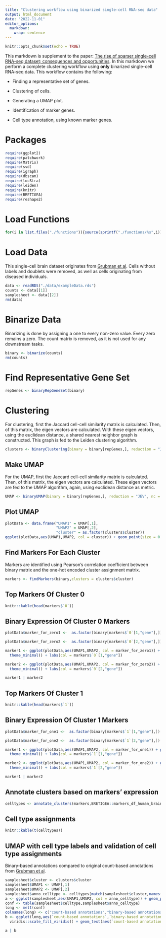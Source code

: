 ```yaml
---
title: "Clustering workflow using binarized single-cell RNA-seq data"
output: html_document
date: "2022-11-01"
editor_options: 
  markdown: 
    wrap: sentence
---
```


```r
knitr::opts_chunk$set(echo = TRUE)
```

This markdown is supplement to the paper: [The rise of sparser single-cell RNA-seq dataset; consequences and opportunities](https://doi.org/10.1101/2022.05.20.492823).
In this markdown we perform a complete clustering workflow using **only** binarized single-cell RNA-seq data.
This workflow contains the following:

-   Finding a representative set of genes.

-   Clustering of cells.

-   Generating a UMAP plot.

-   Identification of marker genes.

-   Cell type annotation, using known marker genes.

# Packages

```r
require(ggplot2)
require(patchwork)
require(Matrix)
require(svd)
require(igraph)
require(dbscan)
require(locStra)
require(leiden)
require(knitr)
require(BRETIGEA)
require(reshape2)
```

# Load Functions

```r
for(i in list.files("./functions")){source(sprintf("./functions/%s",i))}
```

# Load Data

This single-cell brain dataset originates from [Grubman et al](https://doi.org/10.1038/s41593-019-0539-4).
Cells without labels and doublets were removed, as well as cells originating from diseased individuals.

```r
data <- readRDS("./data/exampleData.rds")
counts <- data[[1]]
samplesheet <- data[[2]]
rm(data)
```

# Binarize Data

Binarizing is done by assigning a one to every non-zero value.
Every zero remains a zero.
The count matrix is removed, as it is not used for any downstream tasks.

```r
binary <- binarize(counts)
rm(counts)
```

# Find Representative Gene Set

```r
repGenes <- binaryRepGeneSet(binary)
```

# Clustering

For clustering, first the Jaccard cell-cell similarity matrix is calculated.
Then, of this matrix, the eigen vectors are calculated.
With these eigen vectors, using the euclidean distance, a shared nearest neighbor graph is constructed.
This graph is fed to the Leiden clustering algorithm.

```r
clusters <- binaryClustering(binary = binary[repGenes,], reduction = "JEV", nc = 15)
```

## Make UMAP

For the UMAP, first the Jaccard cell-cell similarity matrix is calculated.
Then, of this matrix, the eigen vectors are calculated.
These eigen vectors are fed to the UMAP algorithm, again, using euclidean distance as metric.

```r
UMAP <- binaryUMAP(binary = binary[repGenes,], reduction = "JEV", nc = 15)
```

## Plot UMAP

```r
plotData <- data.frame("UMAP1" = UMAP[,1],
                       "UMAP2" = UMAP[,2],
                       "cluster" = as.factor(clusters$cluster))
ggplot(plotData,aes(UMAP1,UMAP2, col = cluster)) + geom_point(size = 0.4, alpha = 0.7) + theme_minimal()
```

## Find Markers For Each Cluster

Markers are identified using Pearson's correlation coefficient between binary matrix and the one-hot encoded cluster assignment matrix.

```r
markers <- findMarkers(binary,clusters = clusters$cluster)
```

## Top Markers Of Cluster 0

```r
knitr::kable(head(markers$`0`))
```

## Binary Expression Of Cluster 0 Markers

```r
plotData$marker_for_zero1 <-  as.factor(binary[markers$`0`[1,"gene"],])

plotData$marker_for_zero2 <-  as.factor(binary[markers$`0`[2,"gene"],])

marker1 <- ggplot(plotData,aes(UMAP1,UMAP2, col = marker_for_zero1)) + geom_point(size = 0.4, alpha = 0.7) +
  theme_minimal() + labs(col = markers$`0`[1,"gene"])

marker2 <- ggplot(plotData,aes(UMAP1,UMAP2, col = marker_for_zero2)) + geom_point(size = 0.4, alpha = 0.7) +
  theme_minimal() + labs(col = markers$`0`[2,"gene"])

marker1 | marker2
```

## Top Markers Of Cluster 1

```r
knitr::kable(head(markers$`1`))
```

## Binary Expression Of Cluster 1 Markers

```r
plotData$marker_for_one1 <-  as.factor(binary[markers$`1`[1,"gene"],])

plotData$marker_for_one2 <-  as.factor(binary[markers$`1`[2,"gene"],])

marker1 <- ggplot(plotData,aes(UMAP1,UMAP2, col = marker_for_one1)) + geom_point(size = 0.4, alpha = 0.7) +
  theme_minimal() + labs(col = markers$`1`[1,"gene"])

marker2 <- ggplot(plotData,aes(UMAP1,UMAP2, col = marker_for_one2)) + geom_point(size = 0.4, alpha = 0.7) +
  theme_minimal() + labs(col = markers$`1`[2,"gene"])

marker1 | marker2
```

## Annotate clusters based on markers' expression

```r
celltypes <- annotate_clusters(markers,BRETIGEA::markers_df_human_brain)
```

## Cell type assignments

```r
knitr::kable(t(celltypes))
```

## UMAP with cell type labels and validation of cell type assignments

Binary-based annotations compared to original count-based annotations from [Grubman et al](https://doi.org/10.1038/s41593-019-0539-4).

```r
samplesheet$cluster <- clusters$cluster
samplesheet$UMAP1 <- UMAP[,1]
samplesheet$UMAP2 <- UMAP[,2]
samplesheet$anno_celltype <- celltypes[match(samplesheet$cluster,names(celltypes))]
a <- ggplot(samplesheet,aes(UMAP1,UMAP2, col = anno_celltype)) + geom_point(size = 0.4, alpha = 0.7) + theme_minimal()
conf <- table(samplesheet$celltype,samplesheet$anno_celltype)
long <- melt(conf)
colnames(long) <- c("count-based annotations","binary-based annotations","value")
b <- ggplot(long,aes(`count-based annotations`,`binary-based annotations`, fill = value)) + geom_tile() +
  viridis::scale_fill_viridis() + geom_text(aes(`count-based annotations`,`binary-based annotations`, label = value), color = "white", size = 4) + theme_minimal()

a | b
```
